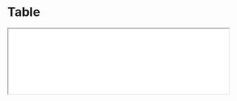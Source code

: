 # Table

<iframe className="comp-preview"
  src="/prismal-react/showcase/iframe.html?globals=&args=&id=commons-table--docs&viewMode=docs"
  width="100%"
/>